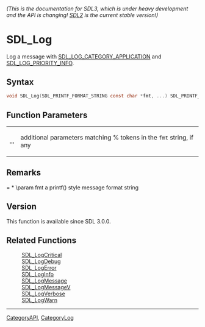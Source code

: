 ====== (This is the documentation for SDL3, which is under heavy development and the API is changing! [https://wiki.libsdl.org/SDL2/ SDL2] is the current stable version!) ======
= SDL_Log =

Log a message with [[SDL_LOG_CATEGORY_APPLICATION]] and [[SDL_LOG_PRIORITY_INFO]].

== Syntax ==

<syntaxhighlight lang='c'>
void SDL_Log(SDL_PRINTF_FORMAT_STRING const char *fmt, ...) SDL_PRINTF_VARARG_FUNC(1);
</syntaxhighlight>

== Function Parameters ==

{|
|'''...'''
|additional parameters matching % tokens in the <code>fmt</code> string, if any
|}

== Remarks ==

= * \param fmt a printf() style message format string

== Version ==

This function is available since SDL 3.0.0.

== Related Functions ==

:[[SDL_LogCritical]]
:[[SDL_LogDebug]]
:[[SDL_LogError]]
:[[SDL_LogInfo]]
:[[SDL_LogMessage]]
:[[SDL_LogMessageV]]
:[[SDL_LogVerbose]]
:[[SDL_LogWarn]]

----
[[CategoryAPI]], [[CategoryLog]]


